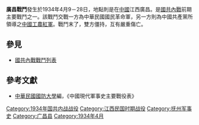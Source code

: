 {{Infobox Military Conflict|
campaign=|
image=|
caption=|
conflict=廣昌戰鬥|
partof=[[國共內戰|國共內戰]]|
date=1934年4月9－28日|
place=[[中國|中國]]江西廣昌|
result=雙方激戰20餘次，仍繼續僵持|
combatant1=中華民國國民革命軍11師黃維部、79師樊菘甫部、97師孔令恂部、98師夏楚中部|
combatant2=中國紅軍3師周崑部、4師張錫龍部、5師陳維河部、14師陳子華部| 
commander1=黃維、樊菘甫、孔令恂|
commander2=周崑、張錫龍、陳維河、陳子華|
strength1=|
strength2=|
casualties1=2600|
casualties2=4000|
}}
'''廣昌戰鬥'''發生於1934年4月9－28日，地點則是在[[中國|中國]]江西廣昌。是[[國共內戰|國共內戰]]前期主要戰鬥之一。該戰鬥交戰一方為中華民國國民革命軍，另一方則為中國共產黨所領導之[[中國工農紅軍|中國工農紅軍]]。戰鬥末了，雙方僵持，互有嚴重傷亡。
==參見==
*[[國共內戰戰鬥列表|國共內戰戰鬥列表]]
==參考文獻==
*[[中華民國|中華民國]][[國防大學_(臺灣)|國防大學]]編，《中國現代軍事史主要戰役表》
[[Category:1934年国共内战战役|Category:1934年国共内战战役]]
[[Category:江西民国时期战役|Category:江西民国时期战役]]
[[Category:抚州军事史|Category:抚州军事史]]
[[Category:广昌县|Category:广昌县]]
[[Category:1934年4月|Category:1934年4月]]